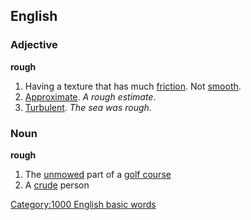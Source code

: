 ==English==
===Adjective===
'''rough'''
#Having a texture that has much [[friction]].  Not [[smooth]].
#[[Approximate]]. ''A rough estimate''.
#[[Turbulent]]. ''The sea was rough''.
===Noun===
'''rough'''
#The [[unmowed]] part of a [[golf course]]
#A [[crude]] person
[[Category:1000 English basic words]]